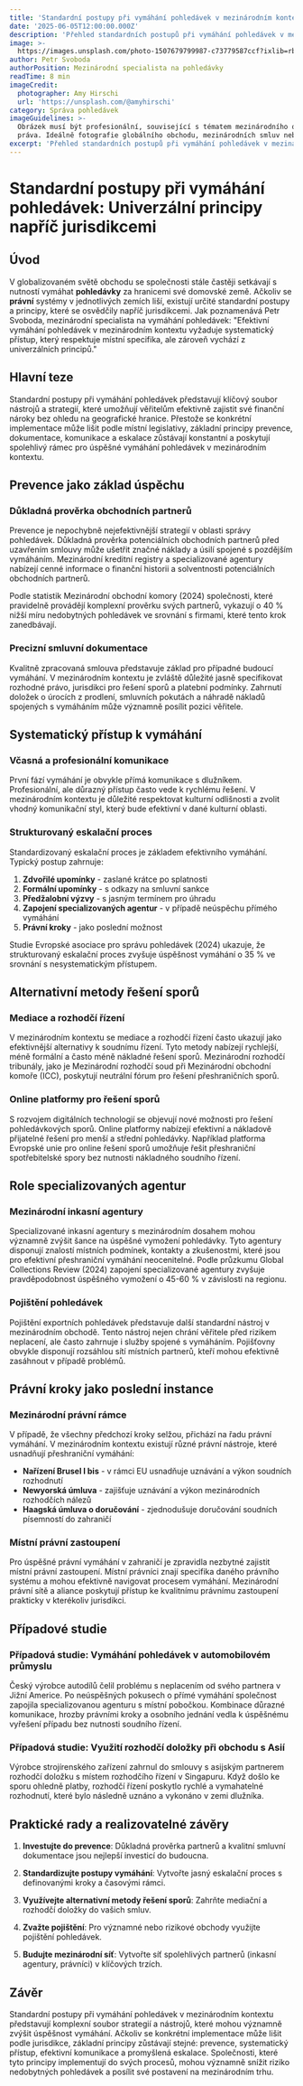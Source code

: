 ```yaml
---
title: 'Standardní postupy při vymáhání pohledávek v mezinárodním kontextu'
date: '2025-06-05T12:00:00.000Z'
description: 'Přehled standardních postupů při vymáhání pohledávek v mezinárodním obchodním prostředí'
image: >-
  https://images.unsplash.com/photo-1507679799987-c73779587ccf?ixlib=rb-4.0.3&ixid=M3wxMjA3fDB8MHxwaG90by1wYWdlfHx8fGVufDB8fHx8fA%3D%3D&auto=format&fit=crop&w=1471&q=80
author: Petr Svoboda
authorPosition: Mezinárodní specialista na pohledávky
readTime: 8 min
imageCredit:
  photographer: Amy Hirschi
  url: 'https://unsplash.com/@amyhirschi'
category: Správa pohledávek
imageGuidelines: >-
  Obrázek musí být profesionální, související s tématem mezinárodního obchodu, financí nebo 
  práva. Ideálně fotografie globálního obchodu, mezinárodních smluv nebo finančních grafů.
excerpt: 'Přehled standardních postupů při vymáhání pohledávek v mezinárodním obchodním prostředí'
---
```

# Standardní postupy při vymáhání pohledávek: Univerzální principy napříč jurisdikcemi

## Úvod

V globalizovaném světě obchodu se společnosti stále častěji setkávají s nutností vymáhat **pohledávky** za hranicemi své domovské země. Ačkoliv se **právní** systémy v jednotlivých zemích liší, existují určité standardní postupy a principy, které se osvědčily napříč jurisdikcemi. Jak poznamenává Petr Svoboda, mezinárodní specialista na vymáhání pohledávek: "Efektivní vymáhání pohledávek v mezinárodním kontextu vyžaduje systematický přístup, který respektuje místní specifika, ale zároveň vychází z univerzálních principů."

## Hlavní teze

Standardní postupy při vymáhání pohledávek představují klíčový soubor nástrojů a strategií, které umožňují věřitelům efektivně zajistit své finanční nároky bez ohledu na geografické hranice. Přestože se konkrétní implementace může lišit podle místní legislativy, základní principy prevence, dokumentace, komunikace a eskalace zůstávají konstantní a poskytují spolehlivý rámec pro úspěšné vymáhání pohledávek v mezinárodním kontextu.

## Prevence jako základ úspěchu

### Důkladná prověrka obchodních partnerů

Prevence je nepochybně nejefektivnější strategií v oblasti správy pohledávek. Důkladná prověrka potenciálních obchodních partnerů před uzavřením smlouvy může ušetřit značné náklady a úsilí spojené s pozdějším vymáháním. Mezinárodní kreditní registry a specializované agentury nabízejí cenné informace o finanční historii a solventnosti potenciálních obchodních partnerů.

Podle statistik Mezinárodní obchodní komory (2024) společnosti, které pravidelně provádějí komplexní prověrku svých partnerů, vykazují o 40 % nižší míru nedobytných pohledávek ve srovnání s firmami, které tento krok zanedbávají.

### Precizní smluvní dokumentace

Kvalitně zpracovaná smlouva představuje základ pro případné budoucí vymáhání. V mezinárodním kontextu je zvláště důležité jasně specifikovat rozhodné právo, jurisdikci pro řešení sporů a platební podmínky. Zahrnutí doložek o úrocích z prodlení, smluvních pokutách a náhradě nákladů spojených s vymáháním může významně posílit pozici věřitele.

## Systematický přístup k vymáhání

### Včasná a profesionální komunikace

První fází vymáhání je obvykle přímá komunikace s dlužníkem. Profesionální, ale důrazný přístup často vede k rychlému řešení. V mezinárodním kontextu je důležité respektovat kulturní odlišnosti a zvolit vhodný komunikační styl, který bude efektivní v dané kulturní oblasti.

### Strukturovaný eskalační proces

Standardizovaný eskalační proces je základem efektivního vymáhání. Typický postup zahrnuje:

1. **Zdvořilé upomínky** - zaslané krátce po splatnosti
2. **Formální upomínky** - s odkazy na smluvní sankce
3. **Předžalobní výzvy** - s jasným termínem pro úhradu
4. **Zapojení specializovaných agentur** - v případě neúspěchu přímého vymáhání
5. **Právní kroky** - jako poslední možnost

Studie Evropské asociace pro správu pohledávek (2024) ukazuje, že strukturovaný eskalační proces zvyšuje úspěšnost vymáhání o 35 % ve srovnání s nesystematickým přístupem.

## Alternativní metody řešení sporů

### Mediace a rozhodčí řízení

V mezinárodním kontextu se mediace a rozhodčí řízení často ukazují jako efektivnější alternativy k soudnímu řízení. Tyto metody nabízejí rychlejší, méně formální a často méně nákladné řešení sporů. Mezinárodní rozhodčí tribunály, jako je Mezinárodní rozhodčí soud při Mezinárodní obchodní komoře (ICC), poskytují neutrální fórum pro řešení přeshraničních sporů.

### Online platformy pro řešení sporů

S rozvojem digitálních technologií se objevují nové možnosti pro řešení pohledávkových sporů. Online platformy nabízejí efektivní a nákladově přijatelné řešení pro menší a střední pohledávky. Například platforma Evropské unie pro online řešení sporů umožňuje řešit přeshraniční spotřebitelské spory bez nutnosti nákladného soudního řízení.

## Role specializovaných agentur

### Mezinárodní inkasní agentury

Specializované inkasní agentury s mezinárodním dosahem mohou významně zvýšit šance na úspěšné vymožení pohledávky. Tyto agentury disponují znalostí místních podmínek, kontakty a zkušenostmi, které jsou pro efektivní přeshraniční vymáhání neocenitelné. Podle průzkumu Global Collections Review (2024) zapojení specializované agentury zvyšuje pravděpodobnost úspěšného vymožení o 45-60 % v závislosti na regionu.

### Pojištění pohledávek

Pojištění exportních pohledávek představuje další standardní nástroj v mezinárodním obchodě. Tento nástroj nejen chrání věřitele před rizikem neplacení, ale často zahrnuje i služby spojené s vymáháním. Pojišťovny obvykle disponují rozsáhlou sítí místních partnerů, kteří mohou efektivně zasáhnout v případě problémů.

## Právní kroky jako poslední instance

### Mezinárodní právní rámce

V případě, že všechny předchozí kroky selžou, přichází na řadu právní vymáhání. V mezinárodním kontextu existují různé právní nástroje, které usnadňují přeshraniční vymáhání:

- **Nařízení Brusel I bis** - v rámci EU usnadňuje uznávání a výkon soudních rozhodnutí
- **Newyorská úmluva** - zajišťuje uznávání a výkon mezinárodních rozhodčích nálezů
- **Haagská úmluva o doručování** - zjednodušuje doručování soudních písemností do zahraničí

### Místní právní zastoupení

Pro úspěšné právní vymáhání v zahraničí je zpravidla nezbytné zajistit místní právní zastoupení. Místní právníci znají specifika daného právního systému a mohou efektivně navigovat procesem vymáhání. Mezinárodní právní sítě a aliance poskytují přístup ke kvalitnímu právnímu zastoupení prakticky v kterékoliv jurisdikci.

## Případové studie

### Případová studie: Vymáhání pohledávek v automobilovém průmyslu

Český výrobce autodílů čelil problému s neplacením od svého partnera v Jižní Americe. Po neúspěšných pokusech o přímé vymáhání společnost zapojila specializovanou agenturu s místní pobočkou. Kombinace důrazné komunikace, hrozby právními kroky a osobního jednání vedla k úspěšnému vyřešení případu bez nutnosti soudního řízení.

### Případová studie: Využití rozhodčí doložky při obchodu s Asií

Výrobce strojírenského zařízení zahrnul do smlouvy s asijským partnerem rozhodčí doložku s místem rozhodčího řízení v Singapuru. Když došlo ke sporu ohledně platby, rozhodčí řízení poskytlo rychlé a vymahatelné rozhodnutí, které bylo následně uznáno a vykonáno v zemi dlužníka.

## Praktické rady a realizovatelné závěry

1. **Investujte do prevence**: Důkladná prověrka partnerů a kvalitní smluvní dokumentace jsou nejlepší investicí do budoucna.
   
2. **Standardizujte postupy vymáhání**: Vytvořte jasný eskalační proces s definovanými kroky a časovými rámci.

3. **Využívejte alternativní metody řešení sporů**: Zahrňte mediační a rozhodčí doložky do vašich smluv.

4. **Zvažte pojištění**: Pro významné nebo rizikové obchody využijte pojištění pohledávek.

5. **Budujte mezinárodní síť**: Vytvořte síť spolehlivých partnerů (inkasní agentury, právníci) v klíčových trzích.

## Závěr

Standardní postupy při vymáhání pohledávek v mezinárodním kontextu představují komplexní soubor strategií a nástrojů, které mohou významně zvýšit úspěšnost vymáhání. Ačkoliv se konkrétní implementace může lišit podle jurisdikce, základní principy zůstávají stejné: prevence, systematický přístup, efektivní komunikace a promyšlená eskalace. Společnosti, které tyto principy implementují do svých procesů, mohou významně snížit riziko nedobytných pohledávek a posílit své postavení na mezinárodním trhu. 